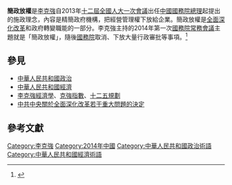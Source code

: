 '''簡政放權'''是[[李克強|李克強]]自2013年[[第十二屆全國人民代表大會第一次會議|十二屆全國人大一次會議]]出任[[中華人民共和國國務院總理|中國國務院總理]]起提出的施政理念，內容是精簡政府機構，把經營管理權下放給企業。簡政放權是[[全面深化改革|全面深化改革]]和政府轉變職能的一部分。李克強主持的2014年第一次[[國務院常務會議|國務院常務會議]]主題就是「簡政放權」，隨後[[中華人民共和國國務院|國務院]]取消、下放大量行政審批等事項。<ref>{{cite news|title=简政放权 职能转变|url=http://www.news.cn/politics/szxzt/gwyjggg/|agency=新华网|date=|accessdate=}}</ref>

== 參見==
* [[中華人民共和國政治|中華人民共和國政治]]
* [[中華人民共和國經濟|中華人民共和國經濟]]
* [[李克強經濟學|李克強經濟學]]、[[克強指數|克強指數]]、[[十二五規劃|十二五規劃]]
* [[中共中央關於全面深化改革若干重大問題的決定|中共中央關於全面深化改革若干重大問題的決定]]

==參考文獻==
{{reflist}}

[[Category:李克強|Category:李克強]]
[[Category:2014年中國|Category:2014年中國]]
[[Category:中華人民共和國政治術語|Category:中華人民共和國政治術語]]
[[Category:中華人民共和國經濟術語|Category:中華人民共和國經濟術語]]